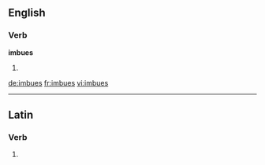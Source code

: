==English==

===Verb===
'''imbues'''

# {{third-person singular of|[[imbue]]}}

[[de:imbues]]
[[fr:imbues]]
[[vi:imbues]]

----
==Latin==

===Verb===
{{la-verb-form|imbuēs}}

# {{conjugation of|imbuo|imbuō|2|s|fut|act|ind|lang=la}}
{{count page|[[Wiktionary:Page count]]}}
{{rfc-auto}}